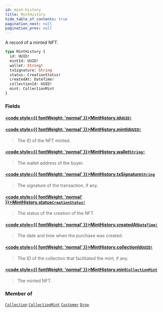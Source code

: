 ```yaml
---
id: mint-history
title: MintHistory
hide_table_of_contents: true
pagination_next: null
pagination_prev: null
---
```








A record of a minted NFT.

```graphql
type MintHistory {
  id: UUID!
  mintId: UUID!
  wallet: String!
  txSignature: String
  status: CreationStatus!
  createdAt: DateTime!
  collectionId: UUID!
  mint: CollectionMint
}
```


### Fields

#### [<code style={{ fontWeight: 'normal' }}>MintHistory.<b>id</b></code>](#)<Bullet />[`UUID!`](/api/scalars/uuid) <Badge class="secondary" text="non-null"/> <Badge class="secondary" text="scalar"/>
> 
> 

#### [<code style={{ fontWeight: 'normal' }}>MintHistory.<b>mintId</b></code>](#)<Bullet />[`UUID!`](/api/scalars/uuid) <Badge class="secondary" text="non-null"/> <Badge class="secondary" text="scalar"/>
> The ID of the NFT minted.
> 

#### [<code style={{ fontWeight: 'normal' }}>MintHistory.<b>wallet</b></code>](#)<Bullet />[`String!`](/api/scalars/string) <Badge class="secondary" text="non-null"/> <Badge class="secondary" text="scalar"/>
> The wallet address of the buyer.
> 

#### [<code style={{ fontWeight: 'normal' }}>MintHistory.<b>txSignature</b></code>](#)<Bullet />[`String`](/api/scalars/string) <Badge class="secondary" text="scalar"/>
> The signature of the transaction, if any.
> 

#### [<code style={{ fontWeight: 'normal' }}>MintHistory.<b>status</b></code>](#)<Bullet />[`CreationStatus!`](/api/enums/creation-status) <Badge class="secondary" text="non-null"/> <Badge class="secondary" text="enum"/>
> The status of the creation of the NFT.
> 

#### [<code style={{ fontWeight: 'normal' }}>MintHistory.<b>createdAt</b></code>](#)<Bullet />[`DateTime!`](/api/scalars/date-time) <Badge class="secondary" text="non-null"/> <Badge class="secondary" text="scalar"/>
> The date and time when the purchase was created.
> 

#### [<code style={{ fontWeight: 'normal' }}>MintHistory.<b>collectionId</b></code>](#)<Bullet />[`UUID!`](/api/scalars/uuid) <Badge class="secondary" text="non-null"/> <Badge class="secondary" text="scalar"/>
> The ID of the collection that facilitated the mint, if any.
> 

#### [<code style={{ fontWeight: 'normal' }}>MintHistory.<b>mint</b></code>](#)<Bullet />[`CollectionMint`](/api/objects/collection-mint) <Badge class="secondary" text="object"/>
> The minted NFT.
> 



### Member of

[`Collection`](/api/objects/collection)  <Badge class="secondary" text="object"/><Bullet />[`CollectionMint`](/api/objects/collection-mint)  <Badge class="secondary" text="object"/><Bullet />[`Customer`](/api/objects/customer)  <Badge class="secondary" text="object"/><Bullet />[`Drop`](/api/objects/drop)  <Badge class="secondary" text="object"/>



